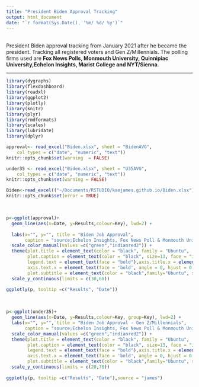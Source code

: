 ```yaml
---
title: "President Biden Approval Tracking"
output: html_document
date: "`r format(Sys.Date(), '%m/ %d/ %y')`" 
---
```

<br>
President Biden approval tracking from January 2021 after he became the president. Tracking all registered voters and Gen Z/Millennials. The polling firms used are **Fox News Polls, Monmouth University, Quinnipiac University,Echelon Insights, Marist College and NYT/Sienna**.
</br>

-----------------------------

```r
library(dygraphs)
library(flexdashboard)  
library(readxl)
library(ggplot2)
library(plotly)
library(knitr)
library(plyr)
library(rmdformats)
library(scales) 
library(lubridate) 
library(dplyr)
```

```r
approval<- read_excel("Biden.xlsx", sheet = "BidenAVG", 
    col_types = c("date", "numeric", "text")) 
knitr::opts_chunk$set(warning  = FALSE) 
```
```r
under35 <- read_excel("Biden.xlsx", sheet = "U35AVG", 
    col_types = c("date", "numeric", "text")) 
knitr::opts_chunk$set(warning = FALSE) 
```
```r
Biden<-read_excel(("~/Documents/RSTUDIO/kaejames.github.io/Biden.xlsx"), sheet = "Biden") 
knitr::opts_chunk$set(error = TRUE)
```



<br>

```r
p<-ggplot(approval)+
  geom_line(aes(x=Date, y=Results,colour=Key), lwd=2) +
  
  labs(x="", y="", title = "Biden Job Approval",
       caption = "source;Echelon Insights, Fox News Poll & Monmouth University")+
  scale_color_manual(values =c("green","indianred2")) +
  theme(plot.title = element_text(color = "black", family = "Ubuntu",  size = 17, face="bold", hjust = 0),
        plot.caption = element_text(color = "black", size=13, face = "italic", family = "Ubuntu"),
        legend.text = element_text(face = "bold"),axis.title.x = element_text(family = 'Ubuntu', face = 'bold'),
        axis.text.x = element_text(face = 'bold', angle = 0, hjust = 0.5),axis.text.y = element_text(face = "bold"),
        plot.subtitle = element_text(color = "black",family="Ubuntu", size = 13)) +
  scale_y_continuous(limits = c(30,60)) 
  
ggplotly(p, tooltip =c("Results", "Date"))  
``` 

</br> 

```r
p<-ggplot(under35)+
  geom_line(aes(x=Date, y=Results,colour=Key, group=Key), lwd=2) +
  labs(x="", y="", title = "Biden Job Approval - Gen Z/Millennials",
       caption = "source;Echelon Insights, Fox News Poll & Monmouth University")+
  scale_color_manual(values =c("green","indianred2")) +
  theme(plot.title = element_text(color = "black", family = "Ubuntu",  size = 17, face="bold", hjust = 0),
        plot.caption = element_text(color = "black", size=13, face = "italic", family = "Ubuntu"),
        legend.text = element_text(face = "bold"),axis.title.x = element_text(family = 'Ubuntu', face = 'bold'),
        axis.text.x = element_text(face = 'bold', angle = 0, hjust = 0.5),axis.text.y = element_text(face = "bold"),
        plot.subtitle = element_text(color = "black",family="Ubuntu", size = 13)) +
  scale_y_continuous(limits = c(20,70))
  
ggplotly(p, tooltip =c("Results", "Date"),source = "james")  
```



 